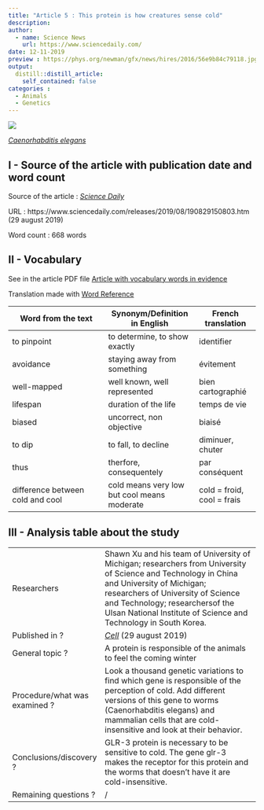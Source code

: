 ```yaml
---
title: "Article 5 : This protein is how creatures sense cold"
description:
author: 
  - name: Science News
    url: https://www.sciencedaily.com/
date: 12-11-2019
preview : https://phys.org/newman/gfx/news/hires/2016/56e9b84c79118.jpg
output:
  distill::distill_article:
    self_contained: false
categories :
  - Animals
  - Genetics
---
```


![](https://phys.org/newman/gfx/news/hires/2016/56e9b84c79118.jpg)

[*Caenorhabditis elegans*](https://phys.org/newman/gfx/news/hires/2016/56e9b84c79118.jpg)


## I - Source of the article with publication date and word count

Source of the article : [*Science Daily*](https://www.sciencedaily.com/releases/2019/08/190829150803.htm)

URL : https://www.sciencedaily.com/releases/2019/08/190829150803.htm (29 august 2019)
 
Word count : 668 words

## II - Vocabulary

See in the article PDF file [Article with vocabulary words in evidence](https://github.com/LouisSimon862/louis-simon-blog/blob/master/pdf/Article5%2Bvoc.pdf)

Translation made with [Word Reference](https://www.wordreference.com/)

| Word from the text | Synonym/Definition in English | French translation |
| ------------------- | ------------------|------------ |
| to pinpoint | to determine, to show exactly | identifier |
| avoidance | staying away from something | évitement |
| well-mapped | well known, well represented | bien cartographié |
| lifespan | duration of the life | temps de vie |
| biased | uncorrect, non objective | biaisé |
| to dip | to fall, to decline | diminuer, chuter |
| thus | therfore, consequentely | par conséquent |
| difference between cold and cool | cold means very low but cool means moderate | cold = froid, cool = frais |

## III - Analysis table about the study

|                              |                                                                     |
| ---------------------------- | ------------------------------------------------------------------- |
| Researchers                  | Shawn Xu and his team of University of Michigan; researchers from University of Science and Technology in China and University of Michigan; researchers of University of Science and Technology; researchersof the Ulsan National Institute of Science and Technology in South Korea. |
| Published in ?                |  [*Cell*](https://www.cell.com/cell/fulltext/S0092-8674(19)30833-5?_returnURL=https%3A%2F%2Flinkinghub.elsevier.com%2Fretrieve%2Fpii%2FS0092867419308335%3Fshowall%3Dtrue) (29 august 2019)              |
| General topic ?               | A protein is responsible of the animals to feel the coming winter |
| Procedure/what was examined ? | Look a thousand genetic variations to find which gene is responsible of the perception of cold. Add different versions of this gene to worms (Caenorhabditis elegans) and mammalian cells that are cold-insensitive and look at their behavior. |  
| Conclusions/discovery ?       | GLR-3 protein is necessary to be sensitive to cold. The gene glr-3 makes the receptor for this protein and the worms that doesn't have it are cold-insensitive. |
| Remaining questions ?         | / |



